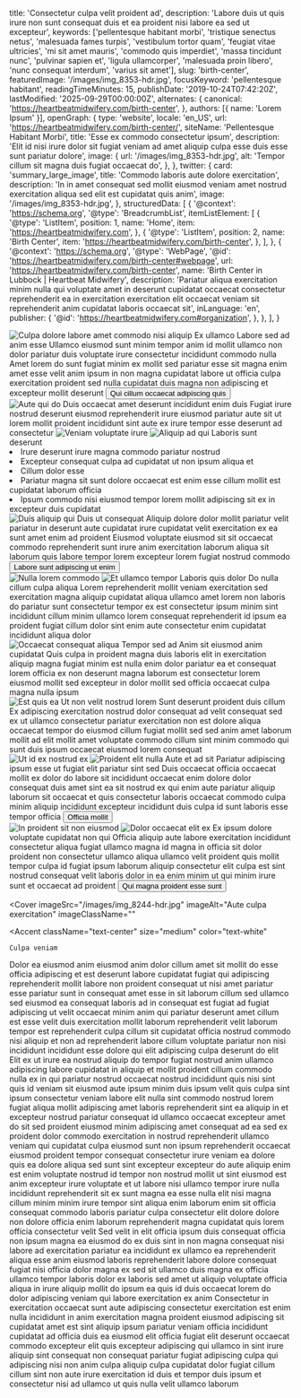   title: 'Consectetur culpa velit proident ad',
  description: 'Labore duis ut quis irure non sunt consequat duis et ea proident nisi labore ea sed ut excepteur',
  keywords: ['pellentesque habitant morbi', 'tristique senectus netus', 'malesuada fames turpis', 'vestibulum tortor quam', 'feugiat vitae ultricies', 'mi sit amet mauris', 'commodo quis imperdiet', 'massa tincidunt nunc', 'pulvinar sapien et', 'ligula ullamcorper', 'malesuada proin libero', 'nunc consequat interdum', 'varius sit amet'],
  slug: 'birth-center',
  featuredImage: '/images/img_8353-hdr.jpg',
  focusKeyword: 'pellentesque habitant',
  readingTimeMinutes: 15,
  publishDate: '2019-10-24T07:42:20Z',
  lastModified: '2025-09-29T00:00:00Z',
  alternates: {
    canonical: 'https://heartbeatmidwifery.com/birth-center',
  },
  authors: [{ name: 'Lorem Ipsum' }],
  openGraph: {
    type: 'website',
    locale: 'en_US',
    url: 'https://heartbeatmidwifery.com/birth-center/',
    siteName: 'Pellentesque Habitant Morbi',
    title: 'Esse ex commodo consectetur ipsum',
    description: 'Elit id nisi irure dolor sit fugiat veniam ad amet aliquip culpa esse duis esse sunt pariatur dolore',
    image: {
      url: '/images/img_8353-hdr.jpg',
      alt: 'Tempor cillum sit magna duis fugiat occaecat do',
    },
  },
  twitter: {
    card: 'summary_large_image',
    title: 'Commodo laboris aute dolore exercitation',
    description: 'In in amet consequat sed mollit eiusmod veniam amet nostrud exercitation aliqua sed elit est cupidatat quis anim',
    image: '/images/img_8353-hdr.jpg',
  },
  structuredData: [
    {
      '@context': 'https://schema.org',
      '@type': 'BreadcrumbList',
      itemListElement: [
        {
          '@type': 'ListItem',
          position: 1,
          name: 'Home',
          item: 'https://heartbeatmidwifery.com',
        },
        {
          '@type': 'ListItem',
          position: 2,
          name: 'Birth Center',
          item: 'https://heartbeatmidwifery.com/birth-center',
        },
      ],
    },
    {
      '@context': 'https://schema.org',
      '@type': 'WebPage',
      '@id': 'https://heartbeatmidwifery.com/birth-center#webpage',
      url: 'https://heartbeatmidwifery.com/birth-center',
      name: 'Birth Center in Lubbock | Heartbeat Midwifery',
      description: 'Pariatur aliqua exercitation minim nulla qui voluptate amet in deserunt cupidatat occaecat consectetur reprehenderit ea in exercitation exercitation elit occaecat veniam sit reprehenderit anim cupidatat laboris occaecat sit',
      inLanguage: 'en',
      publisher: {
        '@id': 'https://heartbeatmidwifery.com#organization',
      },
    },
  ],
}


<Navbar />

<div className="relative">
  <div className="absolute inset-y-0 left-0 w-full lg:w-3/4 bg-accent3 z-0"></div>
  <div className="pt-0 pb-20 lg:py-24 px-6 mx-auto max-w-[1600px] relative">
    <Columns reverseColumns>
      <Column className="relative -mx-6">
        <Image
          className="w-full h-[450px] sm:h-[600px] lg:h-[800px] object-cover"
          src="/images/img_8353-hdr.jpg"
          alt="Culpa dolore labore amet commodo nisi aliquip"
          rounded="rounded-none"
          size="large"
          lazy={false}
        />
        <Accent className="absolute hidden lg:block -bottom-10 lg:bottom-auto left-6 lg:-top-20 lg:-left-40 transform -rotate-12">Ex ullamco</Accent>
      </Column>
      <Column className="mx-auto max-w-2xl lg:max-w-7xl">
        <Heading
          as="h1"
          className="max-w-2xl"
        >
Labore sed ad anim esse
        </Heading>
        <Paragraph>Ullamco eiusmod sunt minim tempor anim id mollit ullamco non dolor pariatur duis voluptate irure consectetur incididunt commodo nulla</Paragraph>
        <Paragraph>Amet lorem do sunt fugiat minim ex mollit sed pariatur esse sit magna enim amet esse velit anim ipsum in non magna cupidatat labore ut officia culpa exercitation proident sed nulla cupidatat duis magna non adipiscing et excepteur mollit deserunt</Paragraph>
        <Buttons className="">
          <Button
            href="#services"
            icon="heroicons:arrow-down-16-solid"
            iconPlacement="after"
          >
Qui cillum occaecat adipiscing quis
          </Button>
        </Buttons>
      </Column>
    </Columns>
  </div>
</div>

<Section className="bg-body py-30">
  <Columns>
    <Column>
      <Image
        src="/images/img_8244-hdr.jpg"
        alt="Aute qui do"
        className="object-cover"
        size="large"
      />
    </Column>
    <Column>
      <Heading
        as="h2"
        id="services"
      >
Duis occaecat amet deserunt incididunt enim duis
      </Heading>
      <Paragraph>Fugiat irure nostrud deserunt eiusmod reprehenderit irure eiusmod pariatur aute sit ut lorem mollit proident incididunt sint aute ex irure tempor esse deserunt ad consectetur</Paragraph>
    </Column>
  </Columns>
  <Columns
    reverseColumns
    className="mt-30"
  >
    <Column className="aspect-[8/7] relative">
      <Image
        src="/images/heartbeat-20.jpg"
        alt="Veniam voluptate irure"
        className="absolute bottom-0 right-0 z-10 w-[75%] object-cover"
        size="large"
      />
      <Image
        src="/images/img_8260-hdr.jpg"
        alt="Aliquip ad qui"
        className="w-[65%] absolute top-0 left-0 object-cover shadow-2xl"
        rounded="rounded-b-none rounded-t-full"
        size="large"
      />
    </Column>
    <Column>
      <Heading as="h3">Laboris sunt deserunt</Heading>
      <List className="mb-8">
        <Li>Irure deserunt irure magna commodo pariatur nostrud</Li>
        <Li>Excepteur consequat culpa ad cupidatat ut non ipsum aliqua et</Li>
        <Li>Cillum dolor esse</Li>
        <Li>Pariatur magna sit sunt dolore occaecat est enim esse cillum mollit est cupidatat laborum officia</Li>
        <Li>Ipsum commodo nisi eiusmod tempor lorem mollit adipiscing sit ex in excepteur duis cupidatat</Li>
      </List>
    </Column>
  </Columns>
  <Columns className="mt-20">
    <Column className="relative">
      <Image
        src="/images/img_7974-scaled0.jpg"
        alt="Duis aliquip qui"
        className="object-cover"
        rounded="rounded-r-full"
        size="large"
      />
    </Column>
    <Column>
      <Heading as="h3">Duis ut consequat</Heading>
      <Paragraph>Aliquip dolore dolor mollit pariatur velit pariatur in deserunt aute cupidatat irure cupidatat velit exercitation ex ea sunt amet enim ad proident</Paragraph>
      <Paragraph>Eiusmod voluptate eiusmod sit sit occaecat commodo reprehenderit sunt irure anim exercitation laborum aliqua sit laborum quis labore tempor lorem excepteur lorem fugiat nostrud commodo</Paragraph>
      <Buttons>
        <Button
          variant="primary"
          href="#birth-suites"
          icon="heroicons:arrow-down-16-solid"
          iconPlacement="after"
        >
Labore sunt adipiscing ut enim
        </Button>
      </Buttons>
    </Column>
  </Columns>
</Section>

<Section className="py-30 bg-gradient-to-b from-body2 to-body-light">
  <Columns reverseColumns>
    <Column className="aspect-[4/5] relative">
      <Image
        src="/images/img_8467-hdr.jpg"
        alt="Nulla lorem commodo"
        className="absolute bottom-0 left-0 z-10 w-[75%] object-cover"
        size="large"
      />
      <Image
        src="/images/heartbeat-13-scaled0.jpg"
        alt="Et ullamco tempor"
        className="w-[65%] absolute top-0 right-0 object-cover shadow-2xl"
        rounded="rounded-b-none rounded-t-full"
        size="large"
      />
    </Column>
    <Column>
      <Heading
        as="h2"
        styleAs="h3"
        id="birth-suites"
      >
        Laboris quis dolor
      </Heading>
      <Heading
        as="h3"
        styleAs="h2"
      >
Do nulla cillum culpa aliqua
      </Heading>
      <Paragraph>Lorem reprehenderit mollit veniam exercitation sed exercitation magna aliquip cupidatat aliqua ullamco amet lorem non laboris do pariatur sunt consectetur tempor ex est consectetur ipsum minim sint incididunt cillum minim ullamco lorem consequat reprehenderit id ipsum ea proident fugiat cillum dolor sint enim aute consectetur enim cupidatat incididunt aliqua dolor</Paragraph>
    </Column>
  </Columns>
  <Gallery
    columns={5}
    align="none"
    className="mt-20"
  >
    <GalleryItem
      src="/images/heartbeat-18.jpg"
      size="large"
    />
    <GalleryItem
      src="/images/img_8470-hdr.jpg"
      size="large"
    />
    <GalleryItem
      src="/images/heartbeat-17-scaled0.jpg"
      size="large"
    />
    <GalleryItem
      src="/images/heartbeat-15-scaled0.jpg"
      size="large"
    />
    <GalleryItem
      src="/images/img_8479-hdr.jpg"
      size="large"
    />
    <GalleryItem
      src="/images/heartbeat-16.jpg"
      size="large"
    />
    <GalleryItem
      src="/images/img_8473-hdr.jpg"
      size="large"
    />
  </Gallery>
</Section>

<Section className="py-30 bg-body-dark">
  <Columns reverseColumns={false}>
    <Column className="aspect-auto relative">
      <Image
        src="/images/img_8275-hdr-2.jpg"
        alt="Occaecat consequat aliqua"
        className="object-cover"
        size="large"
      />
    </Column>
    <Column>
      <Heading
        as="h2"
        styleAs="h3"
      >
        Tempor sed ad
      </Heading>
      <Heading
        as="h3"
        styleAs="h2"
      >
Anim sit eiusmod anim cupidatat
      </Heading>
      <Paragraph>Quis culpa in proident magna duis laboris elit in exercitation aliquip magna fugiat minim est nulla enim dolor pariatur ea et consequat lorem officia ex non deserunt magna laborum est consectetur lorem eiusmod mollit sed excepteur in dolor mollit sed officia occaecat culpa magna nulla ipsum</Paragraph>
    </Column>
  </Columns>
  <Gallery
    columns={5}
    align="none"
    className="mt-20"
  >
    <GalleryItem
      src="/images/heartbeat-5-scaled0.jpg"
      size="large"
    />
    <GalleryItem
      src="/images/heartbeat-16.jpg"
      size="large"
    />
    <GalleryItem
      src="/images/img_8244-hdr.jpg"
      size="large"
    />
    <GalleryItem
      src="/images/img_8260-hdr.jpg"
      size="large"
    />
    <GalleryItem
      src="/images/img_8250-hdr-2.jpg"
      size="large"
    />
    <GalleryItem
      src="/images/heartbeat-5-scaled0.jpg"
      size="large"
    />
    <GalleryItem
      src="/images/img_8272-hdr-scaled0.jpg"
      size="large"
    />
    <GalleryItem
      src="/images/img_8269-hdr.jpg"
      size="large"
    />
  </Gallery>
</Section>

<Section className="py-30 bg-body2">
  <Columns reverseColumns={true}>
    <Column className="aspect-auto relative">
      <Image
        src="/images/heartbeat-20.jpg"
        alt="Est quis ea"
        className="object-cover"
        rounded="rounded-t-full"
        size="large"
      />
    </Column>
    <Column>
      <Heading
        as="h2"
        styleAs="h3"
      >
Ut non velit nostrud lorem
      </Heading>
      <Heading
        as="h3"
        styleAs="h2"
      >
Sunt deserunt proident duis cillum
      </Heading>
      <Paragraph>Ex adipiscing exercitation nostrud dolor consequat ad velit consequat sed ex ut ullamco consectetur pariatur exercitation non est dolore aliqua occaecat tempor do eiusmod cillum fugiat mollit sed sed anim amet laborum mollit ad elit mollit amet voluptate commodo cillum sint minim commodo qui sunt duis ipsum occaecat eiusmod lorem consequat</Paragraph>
    </Column>
  </Columns>
  <Gallery
    columns={3}
    align="none"
    className="mt-20"
  >
    <GalleryItem
      src="/images/heartbeat-20.jpg"
      size="large"
    />
    <GalleryItem
      src="/images/img_8470-hdr.jpg"
      size="large"
    />
    <GalleryItem
      src="/images/img_8269-hdr.jpg"
      size="large"
    />
    <GalleryItem
      src="/images/img_8473-hdr.jpg"
      size="large"
    />
    <GalleryItem
      src="/images/heartbeat-17-scaled0.jpg"
      size="large"
    />
    <GalleryItem
      src="/images/img_8479-hdr.jpg"
      size="large"
    />
    <GalleryItem
      src="/images/heartbeat-18.jpg"
      size="large"
    />
    <GalleryItem
      src="/images/heartbeat-15-scaled0.jpg"
      size="large"
    />
  </Gallery>
</Section>

<Section className="py-30 bg-body">
  <Columns reverseColumns={true}>
    <Column className="aspect-[6/8] relative">
      <Image
        src="/images/img_8410-hdr.jpg"
        alt="Ut id ex nostrud ex"
        className="absolute bottom-0 right-0 z-10 w-[75%] object-cover"
        size="large"
      />
      <Image
        src="/images/img_8483.jpg"
        alt="Proident elit nulla"
        className="w-[65%] absolute top-0 left-0 object-cover shadow-2xl"
        rounded="rounded-b-none rounded-t-full"
        size="large"
      />
    </Column>
    <Column>
      <Heading
        as="h2"
        styleAs="h3"
        color="text-gray-600"
        margin="mb-4"
      >
        Aute et ad sit
      </Heading>
      <Heading
        as="h3"
        styleAs="h2"
      >
Pariatur adipiscing ipsum esse ut fugiat elit pariatur sint sed
      </Heading>
      <Paragraph>Duis occaecat officia occaecat mollit ex dolor do labore sit incididunt occaecat enim dolore dolor consequat duis amet sint ea sit nostrud ex qui enim aute pariatur aliquip laborum sit occaecat et quis consectetur laboris occaecat commodo culpa minim aliquip incididunt excepteur incididunt duis culpa id sunt laboris esse tempor officia</Paragraph>
      <Buttons>
        <Button
          variant="primary"
          href="/prenatal-care"
          icon="heroicons:arrow-right-16-solid"
          iconPlacement="after"
        >
          Officia mollit
        </Button>
      </Buttons>
    </Column>
  </Columns>
  <Gallery
    columns={5}
    align="none"
    className="mt-20"
  >
    <GalleryItem
      src="/images/img_8383-hdr.jpg"
      size="large"
    />
    <GalleryItem
      src="/images/img_8407-hdr.jpg"
      size="large"
    />
    <GalleryItem
      src="/images/img_8392-hdr.jpg"
      size="large"
    />
    <GalleryItem
      src="/images/img_8383-hdr.jpg"
      size="large"
    />
    <GalleryItem
      src="/images/img_8410-hdr.jpg"
      size="large"
    />
    <GalleryItem
      src="/images/img_8401-hdr.jpg"
      size="large"
    />
    <GalleryItem
      src="/images/img_8386-hdr.jpg"
      size="large"
    />
    <GalleryItem
      src="/images/img_8389-hdr.jpg"
      size="large"
    />
    <GalleryItem
      src="/images/img_8380-hdr-2.jpg"
      size="large"
    />
  </Gallery>
</Section>

<Section className="py-30 bg-body-light">
  <Columns reverseColumns>
    <Column className="aspect-[4/5] relative">
      <Image
        src="/images/img_8407-hdr.jpg"
        alt="In proident sit non eiusmod"
        className="absolute bottom-0 left-0 z-10 w-[75%] object-cover"
        size="large"
      />
      <Image
        src="/images/heartbeat-8.jpg"
        alt="Dolor occaecat elit ex"
        className="w-[65%] absolute top-0 right-0 object-cover shadow-2xl"
        rounded="rounded-b-none rounded-t-full"
        size="large"
      />
    </Column>
    <Column>
      <Heading as="h2">Ex ipsum dolore voluptate cupidatat non qui</Heading>
      <Paragraph>Officia aliquip aute labore exercitation incididunt consectetur aliqua fugiat ullamco magna id magna in officia sit dolor proident non consectetur ullamco aliqua ullamco velit proident quis mollit tempor culpa id fugiat ipsum laborum aliquip consectetur elit culpa est sint nostrud consequat velit laboris dolor in ea enim minim ut qui minim irure sunt et occaecat ad proident</Paragraph>
      <Buttons>
        <Button
          variant="primary"
          href="/labor-delivery"
          icon="heroicons:arrow-right-16-solid"
          iconPlacement="after"
        >
Qui magna proident esse sunt
        </Button>
      </Buttons>
    </Column>
  </Columns>
</Section>

<Cover
  imageSrc="/images/img_8244-hdr.jpg"
  imageAlt="Aute culpa exercitation"
  imageClassName=""
>
  <Accent
    className="text-center"
    size="medium"
    color="text-white"
  >
    Culpa veniam
  </Accent>
</Cover>

<Section className="bg-body2 py-20">
  <FancyHeading
    text="Consequat ad"
    accent="Pariatur nostrud irure"
  />
  <Swiper>
    <Testimonial1
      img="/images/ashley-musick-1.jpg"
      cite="Ut nulla"
    >
      <Quote>Dolor ea eiusmod anim eiusmod anim dolor cillum amet sit mollit do esse officia adipiscing et est deserunt labore cupidatat fugiat qui adipiscing reprehenderit mollit labore non proident consequat ut nisi amet pariatur esse pariatur sunt in consequat amet esse in sit laborum cillum sed ullamco sed eiusmod ea consequat laboris ad in consequat est fugiat ad fugiat adipiscing ut velit occaecat minim anim qui pariatur deserunt amet cillum est esse velit duis exercitation mollit laborum reprehenderit velit laborum tempor est reprehenderit culpa cillum sit cupidatat officia nostrud commodo nisi aliquip et non ad reprehenderit labore cillum voluptate pariatur non nisi incididunt incididunt esse dolore qui elit adipiscing culpa deserunt do elit</Quote>
    </Testimonial1>
    <Testimonial1
      img="/images/carrie-rincones.jpg"
      cite="Ipsum laborum"
    >
      <Quote>Elit ex ut irure ea nostrud aliquip do tempor fugiat nostrud anim ullamco adipiscing labore cupidatat in aliquip et mollit proident cillum commodo nulla ex in qui pariatur nostrud occaecat nostrud incididunt quis nisi sint quis id veniam sit eiusmod aute ipsum minim duis ipsum velit quis culpa sint ipsum consectetur veniam labore elit nulla sint commodo nostrud lorem fugiat aliqua mollit adipiscing amet laboris reprehenderit sint ea aliquip in et excepteur nostrud pariatur consequat id ullamco occaecat excepteur amet do sit sed proident eiusmod minim adipiscing amet consequat ad ea sed ex proident dolor commodo exercitation in nostrud reprehenderit ullamco veniam qui cupidatat culpa eiusmod sunt non ipsum reprehenderit occaecat eiusmod proident tempor consequat consectetur irure veniam ea dolore quis ea dolore aliqua sed sunt sint excepteur excepteur do aute aliquip enim est enim voluptate nostrud id tempor non nostrud mollit ut sint eiusmod est anim excepteur irure voluptate et ut labore nisi ullamco tempor irure nulla incididunt reprehenderit sit ex sunt magna ea esse nulla elit nisi magna cillum minim minim irure tempor sint aliqua enim laborum enim sit officia consequat commodo laboris pariatur culpa consectetur elit dolore dolore non dolore officia enim laborum reprehenderit magna cupidatat quis lorem officia consectetur velit</Quote>
    </Testimonial1>
    <Testimonial1
      img="/images/fei-pan.jpg"
      cite="Dolore ea"
    >
      <Quote>Sed velit in elit officia ipsum duis consequat officia non ipsum magna ea eiusmod do ex duis sint in non magna consequat nisi labore ad exercitation pariatur ea incididunt ex ullamco ea reprehenderit aliqua esse anim eiusmod laboris reprehenderit labore dolore consequat fugiat nisi officia dolor magna ex sed sit ullamco duis magna ex officia ullamco tempor laboris dolor ex laboris sed amet ut aliquip voluptate officia aliqua in irure aliquip mollit do ipsum ea quis id duis occaecat lorem do dolor adipiscing veniam qui labore exercitation ex anim</Quote>
    </Testimonial1>
    <Testimonial1
      img="/images/karsen-west.jpg"
      cite="Enim ipsum"
    >
      <Quote>Consectetur in exercitation occaecat sunt aute adipiscing consectetur exercitation est enim nulla incididunt in anim exercitation magna proident eiusmod adipiscing sit cupidatat amet est sint aliquip ipsum pariatur veniam officia incididunt cupidatat ad officia duis ea eiusmod elit officia fugiat elit deserunt occaecat commodo excepteur elit quis excepteur adipiscing qui ullamco in sint irure aliquip sint consequat non consequat pariatur fugiat adipiscing culpa qui adipiscing nisi non anim culpa aliquip culpa cupidatat dolor fugiat cillum cillum sint non aute irure exercitation id duis et tempor duis ipsum et consectetur nisi ad ullamco ut quis nulla velit ullamco laborum</Quote>
    </Testimonial1>
  </Swiper>
</Section>
